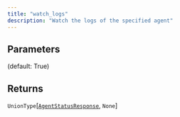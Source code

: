 ```yaml
---
title: "watch_logs"
description: "Watch the logs of the specified agent"
---
```





## Parameters

<ParamField path="agent_id" type="str">

</ParamField>

<ParamField path="session_id" type="str">

</ParamField>

<ParamField path="log" type="bool">
   (default: True)
</ParamField>

## Returns

`UnionType`[[`AgentStatusResponse`](../misc/agentstatusresponse), `None`]
